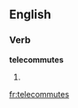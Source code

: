 
==English==

===Verb===
'''telecommutes'''

# {{third-person singular of|[[telecommute]]}}

[[fr:telecommutes]]